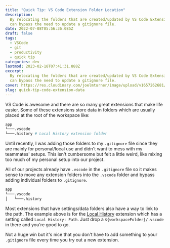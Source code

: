 ```yaml
---
title: "Quick Tip: VS Code Extension Folder Location"
description:
  By relocating the folders that are created/updated by VS Code Extensions we
  can bypass the need to update a gitignore file.
date: 2022-07-08T05:56:36.085Z
draft: false
tags:
  - VSCode
  - git
  - productivity
  - quick tip
categories: dev
lastmod: 2023-02-18T07:41:31.888Z
excerpt:
  By relocating the folders that are created/updated by VS Code Extensions we
  can bypass the need to update a gitignore file.
cover: https://res.cloudinary.com/joelmturner/image/upload/v1657262681/Posts/vs_code_extension_folder_location
slug: quick-tip-code-extension-data
---
```


VS Code is awesome and there are so many great extensions that make life easier. Some of these extensions store data in folders which are usually placed at the root of the workspace like:

```bash
app
└───.vscode
└───.history # Local History extension folder
```

Until recently, I was adding those folders to my `.gitignore` file since they are mainly for personal/local use and didn't want to mess with my teammates' setups. This isn't cumbersome but felt a little weird, like mixing too much of my personal setup into our project.

All of our projects already have `.vscode` in the `.gitignore` file so it makes sense to move any extension folders into the `.vscode` folder and bypass adding individual folders to `.gitignore`.

```bash
app
└───.vscode
│   └───.history
```

Most extensions that have settings/data folders also have a way to link to the path. The example above is for the [Local History](https://marketplace.visualstudio.com/items?itemName=xyz.local-history) extension which has a setting called `Local History: Path`. Just drop a `${workspaceFolder}/.vscode` in there and you're good to go.

Not a huge win but it's nice that you don't have to add something to your `.gitignore` file every time you try out a new extension.
